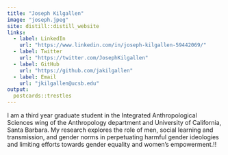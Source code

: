 ```yaml
---
title: "Joseph Kilgallen"
image: "joseph.jpeg"
site: distill::distill_website
links:
  - label: LinkedIn
    url: "https://www.linkedin.com/in/joseph-kilgallen-59442069/"
  - label: Twitter
    url: "https://twitter.com/JosephKilgallen"
  - label: GitHub
    url: "https://github.com/jakilgallen"
  - label: Email
    url: "jkilgallen@ucsb.edu"
output:
  postcards::trestles
---
```

 
I am a third year graduate student in the Integrated Anthropological Sciences wing of the Anthropology department and University of California, Santa Barbara. My research explores the role of men, social learning and transmission, and gender norms in perpetuating harmful gender ideologies and limiting efforts towards gender equality and women's empowerment.!! 
